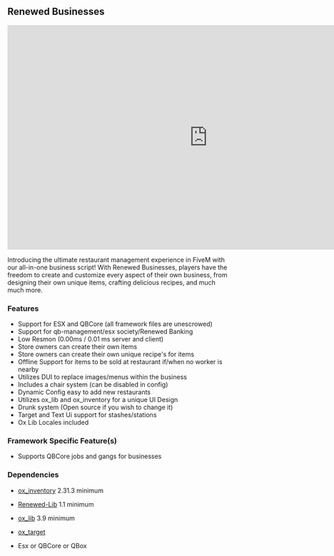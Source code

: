 ## Renewed Businesses

<iframe width="896" height="504" src="https://www.youtube.com/embed/I_DWw0mnFIU?si=iqzuMzftlByfcN5g" title="YouTube video player" frameborder="0" allow="accelerometer; autoplay; clipboard-write; encrypted-media; gyroscope; picture-in-picture; web-share" allowfullscreen></iframe>

Introducing the ultimate restaurant management experience in FiveM with our all-in-one business script! With Renewed Businesses, players have the freedom to create and customize every aspect of their own business, from designing their own unique items, crafting delicious recipes, and much much more.

### Features

- Support for ESX and QBCore (all framework files are unescrowed)
- Support for qb-management/esx society/Renewed Banking
- Low Resmon (0.00ms / 0.01 ms server and client)
- Store owners can create their own items
- Store owners can create their own unique recipe's for items
- Offline Support for items to be sold at restaurant if/when no worker is nearby
- Utilizes DUI to replace images/menus within the business
- Includes a chair system (can be disabled in config)
- Dynamic Config easy to add new restaurants
- Utilizes ox_lib and ox_inventory for a unique UI Design
- Drunk system (Open source if you wish to change it)
- Target and Text Ui support for stashes/stations
- Ox Lib Locales included

### Framework Specific Feature(s)

- Supports QBCore jobs and gangs for businesses

### Dependencies

- [ox_inventory](https://github.com/overextended/ox_inventory) 2.31.3 minimum

- [Renewed-Lib](https://github.com/Renewed-Scripts/Renewed-Lib) 1.1 minimum

- [ox_lib](https://github.com/overextended/ox_lib) 3.9 minimum

- [ox_target](https://github.com/overextended/ox_target) 

- Esx or QBCore or QBox
